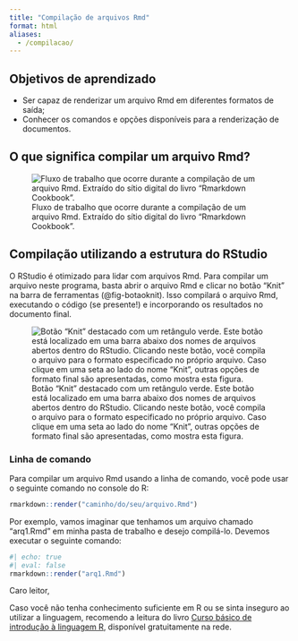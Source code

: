```yaml
---
title: "Compilação de arquivos Rmd"
format: html
aliases: 
  - /compilacao/
---
```


## Objetivos de aprendizado

+ Ser capaz de renderizar um arquivo Rmd em diferentes formatos de saída;
+ Conhecer os comandos e opções disponíveis para a renderização de documentos.

## O que significa compilar um arquivo Rmd?

![Fluxo de trabalho que ocorre durante a compilação de um arquivo Rmd. Extraído do sítio digital do livro "Rmarkdown Cookbook".](https://bookdown.org/yihui/rmarkdown-cookbook/images/workflow.png)

## Compilação utilizando a estrutura do RStudio {#compilarrmd}

O RStudio é otimizado para lidar com arquivos Rmd.
Para compilar um arquivo neste programa, basta abrir o arquivo Rmd e clicar no botão "Knit" na barra de ferramentas (@fig-botaoknit).
Isso compilará o arquivo Rmd, executando o código (se presente!) e incorporando os resultados no documento final.  

![Botão "Knit" destacado com um retângulo verde. Este botão está localizado em uma barra abaixo dos nomes de arquivos abertos dentro do RStudio. Clicando neste botão, você compila o arquivo para o formato especificado no próprio arquivo. Caso clique em uma seta ao lado do nome "Knit", outras opções de formato final são apresentadas, como mostra esta figura.](figuras/botao_knit.png){#fig-botaoknit}

### Linha de comando

Para compilar um arquivo Rmd usando a linha de comando, você pode usar o seguinte comando no console do R:

```r
rmarkdown::render("caminho/do/seu/arquivo.Rmd")
```

Por exemplo, vamos imaginar que tenhamos um arquivo chamado "arq1.Rmd" em minha pasta de trabalho e desejo compilá-lo.
Devemos executar o seguinte comando:

```r
#| echo: true
#| eval: false
rmarkdown::render("arq1.Rmd")
```


::: {.callout-tip}
Caro leitor,

Caso você não tenha conhecimento suficiente em R ou se sinta inseguro ao utilizar a linguagem, recomendo a leitura do livro [Curso básico de introdução à linguagem R](https://intror.netlify.app/), disponível gratuitamente na rede.
:::



